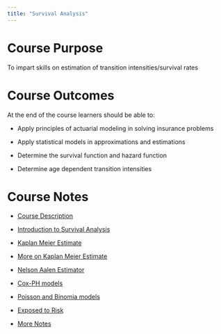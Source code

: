 ```yaml
---
title: "Survival Analysis"
---
```


# Course Purpose

To impart skills on estimation of transition intensities/survival rates


# Course Outcomes

At the end of the course learners should be able to:

- Apply principles of actuarial modeling in solving insurance problems

- Apply statistical models in approximations and estimations

- Determine the survival function and hazard function

- Determine age dependent transition intensities


# Course Notes

- [Course Description](/pdf/SPA-2403-Survival-Analysis.pdf)

- [Introduction to Survival Analysis](/pdf/SPA-2403-Lesson-One.pdf)

- [Kaplan Meier Estimate](/pdf/SPA-2403-KM-ESTIMATE.pdf)

- [More on Kaplan Meier Estimate](/pdf/Lecture-Three.pdf)

- [Nelson Aalen Estimator](/pdf/Nelson-Aalen-Estimator.pdf)

- [Cox-PH models](/pdf/Cox-PH-Models.pdf)

- [Poisson and Binomia models](/pdf/Poisson Models.pdf)

- [Exposed to Risk](/pdf/Exposed toRisk.pdf)

- [More Notes](/pdf/SPA-2403-Notes.pdf)

